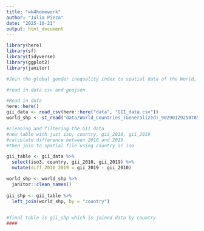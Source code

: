 ```yaml
---
title: "wk4homework"
author: "Julia Pieza"
date: "2025-10-21"
output: html_document
---
```

```r
library(here)
library(sf)
library(tidyverse)
library(ggplot2)
library(janitor)

#Join the global gender inequality index to spatial data of the World, creating a new column of difference in inequality between 2010 and 2019.And then share to GitHub

#read in data csv and geojson

```
```r
#Read in data 
here::here()
gii_data <- read_csv(here::here("data", "GII_data.csv"))
world_shp <- st_read("data/World_Countries_(Generalized)_9029012925078512962.geojson")

```
```r
#cleaning and filtering the GII data
#new table with just iso, country, gii_2010, gii_2019
#calculate difference between 2010 and 2019
#then join to spatial file using country or iso

gii_table <- gii_data %>%
  select(iso3, country, gii_2010, gii_2019) %>%
  mutate(diff_2010_2019 = gii_2019 - gii_2010) 

world_shp <- world_shp %>%
  janitor::clean_names()
  
gii_shp <- gii_table %>%
  left_join(world_shp, by = "country")
  
```

```r
#final table is gii_shp which is joined data by country
####

```


